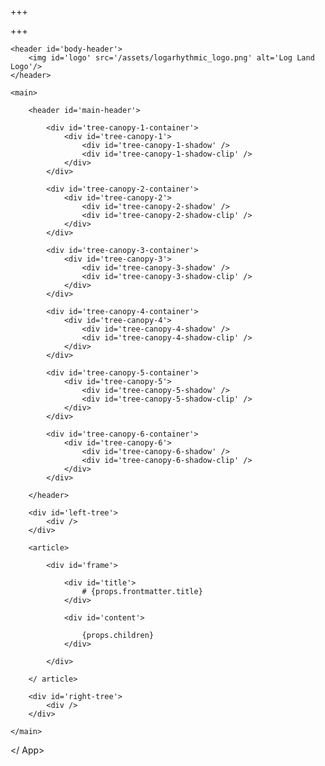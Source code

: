 +++

+++


<App title={props.frontmatter.title}>

    <header id='body-header'>
        <img id='logo' src='/assets/logarhythmic_logo.png' alt='Log Land Logo'/>
    </header>

    <main>
    
        <header id='main-header'>

            <div id='tree-canopy-1-container'>
                <div id='tree-canopy-1'>
                    <div id='tree-canopy-1-shadow' />                
                    <div id='tree-canopy-1-shadow-clip' />
                </div>
            </div>

            <div id='tree-canopy-2-container'>
                <div id='tree-canopy-2'>
                    <div id='tree-canopy-2-shadow' />                
                    <div id='tree-canopy-2-shadow-clip' />            
                </div>
            </div>

            <div id='tree-canopy-3-container'>
                <div id='tree-canopy-3'>
                    <div id='tree-canopy-3-shadow' />                
                    <div id='tree-canopy-3-shadow-clip' />  
                </div>
            </div>

            <div id='tree-canopy-4-container'>
                <div id='tree-canopy-4'>
                    <div id='tree-canopy-4-shadow' />                
                    <div id='tree-canopy-4-shadow-clip' /> 
                </div>
            </div>

            <div id='tree-canopy-5-container'>
                <div id='tree-canopy-5'>
                    <div id='tree-canopy-5-shadow' />                
                    <div id='tree-canopy-5-shadow-clip' /> 
                </div>
            </div>

            <div id='tree-canopy-6-container'>
                <div id='tree-canopy-6'>
                    <div id='tree-canopy-6-shadow' />                
                    <div id='tree-canopy-6-shadow-clip' /> 
                </div>
            </div>
            
        </header>

        <div id='left-tree'>
            <div />
        </div>

        <article>

            <div id='frame'>  
                 
                <div id='title'>
                    # {props.frontmatter.title}
                </div>

                <div id='content'>     

                    {props.children}
                </div>
            
            </div>
        
        </ article>

        <div id='right-tree'>
            <div />
        </div>

    </main>


</ App>
